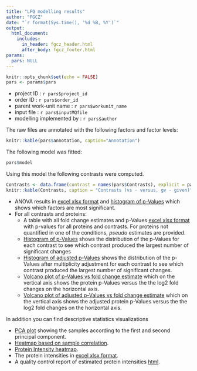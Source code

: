 ```yaml
---
title: "LFQ modelling results"
author: "FGCZ"
date: "`r format(Sys.time(), '%d %B, %Y')`"
output: 
  html_document:
    includes:
      in_header: fgcz_header.html
      after_body: fgcz_footer.html
params:
  pars: NULL
---
```




```r
knitr::opts_chunk$set(echo = FALSE)
pars <- params$pars
```


- project ID : `r pars$project_id`
- order ID : `r pars$order_id`
- parent work-unit name : `r pars$workunit_name`
- input file : `r pars$inputMQfile`
- modelling implemented by : `r pars$author`

The raw files are annotated with the following factors and factor levels:

```r
knitr::kable(pars$annotation, caption="Annotation")
```

The following model was fitted: 

```r
pars$model
```

Using this model the following contrasts were computed.


```r
Contrasts <- data.frame(contrast = names(pars$Contrasts), explicit = pars$Contrasts)
knitr::kable(Contrasts, caption = "Contrasts (vs - versus, gv - given)")
```


- ANOVA results in [excel xlsx format](`r file.path(pars$modelling_dir,"Anova_Model.xlsx")`) and [histogram of p-Values](`r file.path(pars$modelling_dir,"Anova_p.values_Model.pdf")`) which shows which factors are most significant.
- For all contrasts and proteins:
    - A table with all fold change estimates and p-Values [excel xlsx format](`r file.path(pars$modelling_dir,"foldchange_estimates.xlsx")`) with p-values for all proteins and contrasts. For proteins not quantified in one of the conditions, _pseudo_ estimates are provided.
    - [Histogram of p-Values](`r file.path(pars$modelling_dir,"Contrasts_Histogram_p.value_Model.pdf")`) shows the distribution of the p-Values for each contrast to see which contrast produced the largest number of significant changes
    - [Histogram of adjusted p-Values](`r file.path(pars$modelling_dir,"Contrasts_Histogram_p.value.adjusted_Model.pdf")`) shows the distribution of the p-Values after multiplicity adjustment for each contrast to see which contrast produced the largest number of significant changes.
    - [Volcano plot of p-Values vs fold change estimate](`r file.path(pars$modelling_dir,"Contrasts_Volcano_p.value_Model.pdf")`) which on the vertical axis shows the protein p-Values versus the the log2 fold changes on the horizontal axis. 
    - [Volcano plot of adjusted p-Values vs fold change estimate](`r file.path(pars$modelling_dir,"Contrasts_Volcano_p.value_Model.pdf")`)  which on the vertical axis shows the adjusted protein p-Values versus the the log2 fold changes on the horizontal axis.


In addition you can find descriptive statistics visualizations


- [PCA plot](qc_results/protein_intensities_PCA_.pdf) showing the samples according to the first and second principal component.
- [Heatmap based on sample correlation](qc_results/protein_intensities_heatmap_correlation_.pdf).
- [Protein Intensity heatmap](qc_results/protein_intensities_heatmap_.pdf).
- The protein intensities in [excel xlsx format](qc_results/protein_intensities_wide_.xlsx).
- A quality control report of estimated protein intensities [html](qc_results/protein_intensities_qc.html).




